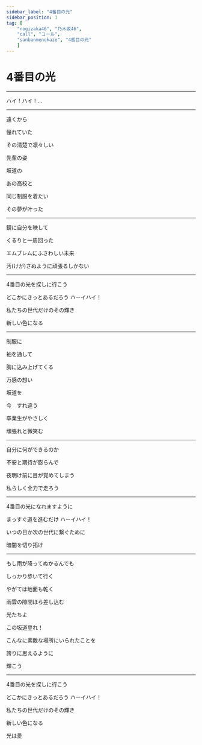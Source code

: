 ```yaml
---
sidebar_label: "4番目の光"
sidebar_position: 1
tag: [
    "nogizaka46", "乃木坂46",
    "call", "コール",
    "sanbanmenokaze", "4番目の光"
    ]
---
```


# 4番目の光

<SpotifyCard id="72gHiEGclooRMFt7HinWPk" />

---

<Call>ハイ！ハイ！…</Call>

---


遠くから  <NickName />

憧れていた  <NickName />

その清楚で凛々しい

先輩の姿  <SuperCute />

坂道の  <NickName />

あの高校と  <NickName />

同じ制服を着たい

その夢が叶った  <SuperCute />

---

鏡に自分を映して  <orHey count="2" />

くるりと一周回った  <orHey count="2" />

エムブレムにふさわしい未来

汚(けが)さぬように頑張るしかない

---

4番目の光を探しに行こう

どこかにきっとあるだろう  <Call>ハーイハイ！</Call> <Hey count="4" />

私たちの世代だけのその輝き

新しい色になる

---

制服に  <NickName />

袖を通して  <NickName />

胸に込み上げてくる

万感の想い  <SuperCute />

坂道を  <NickName />

今　すれ違う  <NickName />

卒業生がやさしく

頑張れと微笑む  <SuperCute />

---

自分に何ができるのか  <orHey count="2" />

不安と期待が膨らんで  <orHey count="2" />

夜明け前に目が覚めてしまう

私らしく全力で走ろう

---

4番目の光になれますように

まっすぐ道を進むだけ  <Call>ハーイハイ！</Call> <Hey count="4" />

いつの日か次の世代に繋ぐために

暗闇を切り拓け

---

もし雨が降ってぬかるんでも

しっかり歩いて行く

やがては地面も乾く

雨雲の隙間ほら差し込む

光たちよ

この坂道登れ！

こんなに素敵な場所にいられたことを

誇りに思えるように

輝こう

---

4番目の光を探しに行こう

どこかにきっとあるだろう  <Call>ハーイハイ！</Call> <Hey count="4" />

私たちの世代だけのその輝き

新しい色になる

光は愛
